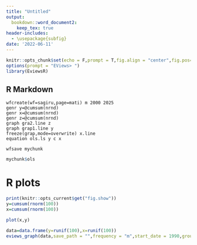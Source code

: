 ```yaml
---
title: "Untitled"
output: 
  bookdown::word_document2:
    keep_tex: true
header-includes:
  - \usepackage{subfig}
date: '2022-06-11'
---
```


```r
knitr::opts_chunk$set(echo = F,prompt = T,fig.align = "center",fig.pos="h",out.width="0.5\\textwidth",fig.ncol=2)
options(prompt = "EViews> ")
library(EviewsR)
```

## R Markdown

```eviews
wfcreate(wf=sagiru,page=mati) m 2000 2025
genr y=@cumsum(nrnd)
genr x=@cumsum(nrnd)
genr z=@cumsum(nrnd)
graph gra2.line z  
graph grap1.line y
freeze(grap,mode=overwrite) x.line
equation ols.ls y c x

wfsave mychunk
```

```r
mychunk$ols

```

# R plots



```r
print(knitr::opts_current$get("fig.show"))
y=cumsum(rnorm(100))
x=cumsum(rnorm(100))

plot(x,y)
```

```r
data=data.frame(y=runif(100),x=runif(100))
eviews_graph(data,save_path = "",frequency = "m",start_date = 1990,group = F,options = "m")

```
